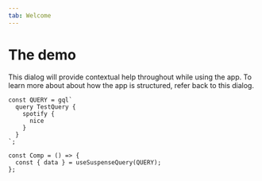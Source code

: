 ```yaml
---
tab: Welcome
---
```


# The demo

This dialog will provide contextual help throughout while using the app. To
learn more about about how the app is structured, refer back to this dialog.

```tsx
const QUERY = gql`
  query TestQuery {
    spotify {
      nice
    }
  }
`;

const Comp = () => {
  const { data } = useSuspenseQuery(QUERY);
};
```
